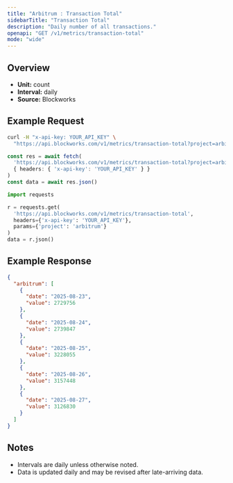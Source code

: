 ```yaml
---
title: "Arbitrum : Transaction Total"
sidebarTitle: "Transaction Total"
description: "Daily number of all transactions."
openapi: "GET /v1/metrics/transaction-total"
mode: "wide"
---
```


## Overview

- **Unit:** count
- **Interval:** daily
- **Source:** Blockworks

## Example Request

<CodeGroup>

```bash cURL
curl -H "x-api-key: YOUR_API_KEY" \
  "https://api.blockworks.com/v1/metrics/transaction-total?project=arbitrum"
```

```typescript TypeScript
const res = await fetch(
  'https://api.blockworks.com/v1/metrics/transaction-total?project=arbitrum',
  { headers: { 'x-api-key': 'YOUR_API_KEY' } }
)
const data = await res.json()
```

```python Python
import requests

r = requests.get(
  'https://api.blockworks.com/v1/metrics/transaction-total',
  headers={'x-api-key': 'YOUR_API_KEY'},
  params={'project': 'arbitrum'}
)
data = r.json()
```

</CodeGroup>

## Example Response

```json
{
  "arbitrum": [
    {
      "date": "2025-08-23",
      "value": 2729756
    },
    {
      "date": "2025-08-24",
      "value": 2739847
    },
    {
      "date": "2025-08-25",
      "value": 3228055
    },
    {
      "date": "2025-08-26",
      "value": 3157448
    },
    {
      "date": "2025-08-27",
      "value": 3126830
    }
  ]
}
```

## Notes
- Intervals are daily unless otherwise noted.
- Data is updated daily and may be revised after late-arriving data.
